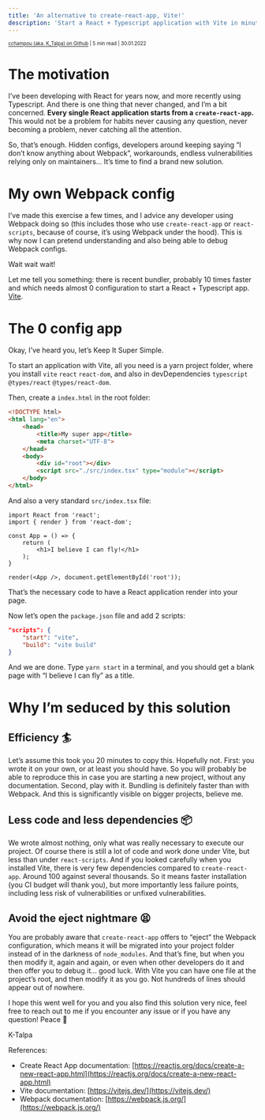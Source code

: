 ```yaml
---
title: 'An alternative to create-react-app, Vite!'
description: 'Start a React + Typescript application with Vite in minutes, forget about create-react-app!'
---
```

<sub><sup><a href="https://github.com/cchampou">cchampou (aka. K_Talpa) on Github</a>  | 5 min read | 30.01.2022</sup></sub>

# The motivation

I’ve been developing with React for years now, and more recently using Typescript. And there is one thing that never changed,
and I’m a bit concerned. **Every single React application starts from a `create-react-app`.** This would not be a problem for
habits never causing any question, never becoming a problem, never catching all the attention.

So, that’s enough. Hidden configs, developers around keeping saying “I don’t know anything about Webpack”, workarounds,
endless vulnerabilities relying only on maintainers... It’s time to find a brand new solution.

# My own Webpack config

I’ve made this exercise a few times, and I advice any developer using Webpack doing so (this includes those who use `create-react-app`
or `react-scripts`, because of course, it’s using Webpack under the hood). This is why now I can pretend understanding and also being
able to debug Webpack configs.

Wait wait wait!

Let me tell you something: there is recent bundler, probably 10 times faster and which needs almost 0 configuration to start a
React + Typescript app. [Vite](https://vitejs.dev/).

# The 0 config app

Okay, I’ve heard you, let’s Keep It Super Simple.

To start an application with Vite, all you need is a yarn project folder, where you install `vite` `react` `react-dom`,
and also in devDependencies `typescript` `@types/react` `@types/react-dom`.

Then, create a `index.html` in the root folder:

```html
<!DOCTYPE html>
<html lang="en">
	<head>
		<title>My super app</title>
		<meta charset="UTF-8">
	</head>
	<body>
		<div id="root"></div>
		<script src="./src/index.tsx" type="module"></script>
	</body>
</html>
```

And also a very standard `src/index.tsx` file:

```tsx
import React from 'react';
import { render } from 'react-dom';

const App = () => {
	return (
		<h1>I believe I can fly!</h1>
	);
}

render(<App />, document.getElementById('root'));
```

That’s the necessary code to have a React application render into your page.

Now let’s open the `package.json` file and add 2 scripts:

```json
"scripts": {
	"start": "vite",
	"build": "vite build"
}
```

And we are done. Type `yarn start` in a terminal, and you should get a blank page with “I believe I can fly” as a title.

# Why I’m seduced by this solution

## Efficiency 🏄

Let’s assume this took you 20 minutes to copy this. Hopefully not. First: you wrote it on your own, or at least you should have.
So you will probably be able to reproduce this in case you are starting a new project, without any documentation.
Second, play with it. Bundling is definitely faster than with Webpack. And this is significantly visible on bigger projects, believe me.

## Less code and less dependencies 📦

We wrote almost nothing, only what was really necessary to execute our project. Of course there is still a lot of code
and work done under Vite, but less than under `react-scripts`. And if you looked carefully when you installed Vite,
there is very few dependencies compared to `create-react-app`. Around 100 against several thousands. So it means faster
installation (you CI budget will thank you), but more importantly less failure points, including less risk of
vulnerabilities or unfixed vulnerabilities.

## Avoid the eject nightmare 😫

You are probably aware that `create-react-app` offers to “eject” the Webpack configuration, which means it will be
migrated into your project folder instead of in the darkness of `node_modules`. And that’s fine, but when you then
modify it, again and again, or even when other developers do it and then offer you to debug it... good luck. With Vite
you can have one file at the project’s root, and then modify it as you go. Not hundreds of lines should appear out of nowhere.

I hope this went well for you and you also find this solution very nice, feel free to reach out to me if you encounter
any issue or if you have any question! Peace 🔆

K-Talpa

References:

- Create React App documentation: [https://reactjs.org/docs/create-a-new-react-app.html](https://reactjs.org/docs/create-a-new-react-app.html)
- Vite documentation: [https://vitejs.dev/](https://vitejs.dev/)
- Webpack documentation: [https://webpack.js.org/](https://webpack.js.org/)
